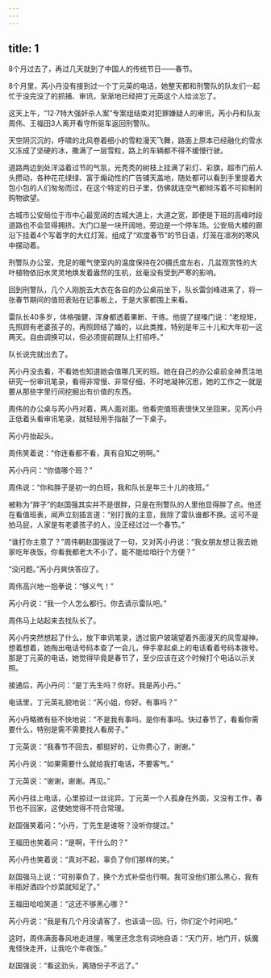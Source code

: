 ```yaml
---
---
---
```

title: 1
---




8个月过去了，再过几天就到了中国人的传统节日——春节。

8个月里，芮小丹没有接到过一个丁元英的电话，她整天都和刑警队的队友们一起忙于没完没了的抓捕、审讯，渐渐地已经把丁元英这个人给淡忘了。

这天上午，“12·7特大强奸杀人案”专案组结束对犯罪嫌疑人的审讯，芮小丹和队友周伟、王福田3人离开看守所驱车返回刑警队。

天空阴沉沉的，呼啸的北风卷着细小的雪粒漫天飞舞，路面上原本已经融化的雪水又冻成了坚硬的冰，撒满了一层雪粒，路上的车辆都不得不缓慢行驶。

道路两边到处洋溢着过节的气氛，光秃秃的树枝上挂满了彩灯、彩旗，超市门前人头攒动，各种花花绿绿、富于煽动性的广告铺天盖地，随处都可以看到手里提着大包小包的人们匆匆而过，在这个特定的日子里，仿佛就连空气都倾泻着不可抑制的购物欲望。

古城市公安局位于市中心最宽阔的古城大道上，大道之宽，即便是下班的高峰时段道路也不会显得拥挤。大门口是一块开阔地，旁边是一个停车场。公安局大楼的廊沿下挂着4个写着字的大红灯笼，组成了“欢度春节”的节日语，灯笼在凛冽的寒风中摆动着。

刑警队办公室，充足的暖气使室内的温度保持在20摄氏度左右，几盆观赏性的大叶植物依旧水灵灵地焕发着盎然的生机，丝毫没有受到严寒的影响。

回到刑警队，几个人刚脱去大衣在各自的办公桌前坐下，队长雷剑峰进来了，将一张春节期间的值班表贴在记事板上，于是大家都围上来看。

雷队长40多岁，体格强健，浑身都透着果断、干练。他提了提嗓门说：“老规矩，先照顾有老婆孩子的，再照顾结了婚的，以此类推，特别是年三十儿和大年初一这两天。自由调换可以，但必须提前跟队上打招呼。”

队长说完就出去了。

芮小丹没去看，不看她也知道她会值哪几天的班。她在自己的办公桌前全神贯注地研究一份审讯笔录，看得非常慢、非常仔细，不时地凝神沉思，她的工作之一就是要从那些字里行间挖掘出有价值的东西。

周伟的办公桌与芮小丹对着，两人面对面。他看完值班表很快又坐回来，见芮小丹正低着头看审讯笔录，就轻轻用手指敲了一下桌子。

芮小丹抬起头。

周伟笑着说：“你连看都不看，真有自知之明啊。”

芮小丹问：“你值哪个班？”

周伟说：“你和胖子是初一的白班，我和队长是年三十儿的夜班。”

被称为“胖子”的赵国强其实并不是很胖，只是在刑警队的人里他显得胖了点。他还在看值班表，闻声立刻插言道：“别打我的主意，我除了雷队谁都不换。这可不是拍马屁，人家是有老婆孩子的人，没正经过过一个春节。”

“谁打你主意了？”周伟朝赵国强说了一句，又对芮小丹说：“我女朋友想让我去她家吃年夜饭，你看我都老大不小了，能不能给咱行个方便？”

“没问题。”芮小丹爽快答应了。

周伟高兴地一抱拳说：“够义气！”

芮小丹说：“我一个人怎么都行。你去请示雷队吧。”

周伟马上站起来去找队长了。

芮小丹突然想起了什么，放下审讯笔录，透过窗户玻璃望着外面漫天的风雪凝神，想着想着，她掏出电话号码本查了一会儿，伸手拿起桌上的电话看着号码本拨号。那是丁元英的电话，她觉得毕竟是春节了，至少应该在这个时候打个电话以示关照。

接通后，芮小丹问：“是丁先生吗？你好。我是芮小丹。”

电话里，丁元英礼貌地说：“芮小姐，你好。有事吗？”

芮小丹略微有些不快地说：“不是我有事吗，是你有事吗。快过春节了，看看你需要什么，特别是需不需要找人看房子。”

丁元英说：“我春节不回去，都挺好的，让你费心了，谢谢。”

芮小丹说：“如果需要什么就给我打电话，不要客气。”

丁元英说：“谢谢，谢谢。再见。”

芮小丹挂上电话，心里掠过一丝诧异。丁元英一个人孤身在外面，又没有工作，春节也不回家，这使她觉得不符合常理。

赵国强笑着问：“小丹，丁先生是谁呀？没听你提过。”

王福田也笑着问：“是啊，干什么的？”

芮小丹也笑着说：“真对不起，辜负了你们那样的笑。”

赵国强马上说：“可别辜负了，换个方式补偿也行啊。我可没他们那么黑心，我有半瓶好酒四个炒菜就知足了。”

王福田哈哈笑道：“这还不够黑心哪？”

芮小丹说：“我是有几个月没请客了，也该请一回。行，你们定个时间吧。”

这时，周伟满面春风地走进屋，嘴里还念念有词地自语：“天门开，地门开，妖魔鬼怪快走开，让我吃个年夜饭。”

赵国强说：“看这劲头，离随份子不远了。”